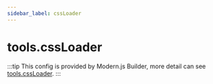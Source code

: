 ```yaml
---
sidebar_label: cssLoader
---
```


# tools.cssLoader

:::tip
This config is provided by Modern.js Builder, more detail can see [tools.cssLoader](https://modernjs.dev/builder/en/api/config-tools.html#toolscssloader).
:::


<Main />
